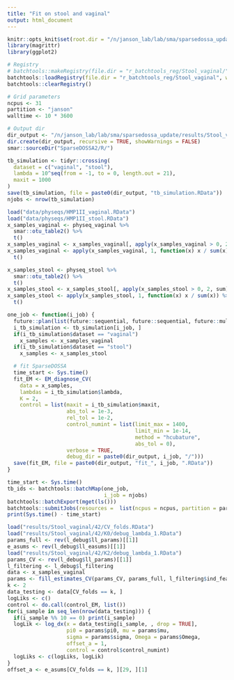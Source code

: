 ```yaml
---
title: "Fit on stool and vaginal"
output: html_document
---
```


```r
knitr::opts_knit$set(root.dir = "/n/janson_lab/lab/sma/sparsedossa_update/")
library(magrittr)
library(ggplot2)
```

```r
# Registry
# batchtools::makeRegistry(file.dir = "r_batchtools_reg/Stool_vaginal/", package = "magrittr")
batchtools::loadRegistry(file.dir = "r_batchtools_reg/Stool_vaginal", writeable = TRUE)
batchtools::clearRegistry()

# Grid parameters
ncpus <- 31
partition <- "janson"
walltime <- 10 * 3600

# Output dir
dir_output <- "/n/janson_lab/lab/sma/sparsedossa_update/results/Stool_vaginal/"
dir.create(dir_output, recursive = TRUE, showWarnings = FALSE)
smar::sourceDir("SparseDOSSA2/R/")
```

```r
tb_simulation <- tidyr::crossing(
  dataset = c("vaginal", "stool"),
  lambda = 10^seq(from = -1, to = 0, length.out = 21),
  maxit = 1000
)
save(tb_simulation, file = paste0(dir_output, "tb_simulation.RData"))
njobs <- nrow(tb_simulation)
```

```r
load("data/physeqs/HMP1II_vaginal.RData")
load("data/physeqs/HMP1II_stool.RData")
x_samples_vaginal <- physeq_vaginal %>% 
  smar::otu_table2() %>% 
  t()
x_samples_vaginal <- x_samples_vaginal[, apply(x_samples_vaginal > 0, 2, sum) >= 5]
x_samples_vaginal <- apply(x_samples_vaginal, 1, function(x) x / sum(x)) %>% 
  t()

x_samples_stool <- physeq_stool %>% 
  smar::otu_table2() %>% 
  t()
x_samples_stool <- x_samples_stool[, apply(x_samples_stool > 0, 2, sum) >= 5]
x_samples_stool <- apply(x_samples_stool, 1, function(x) x / sum(x)) %>% 
  t()
```

```r
one_job <- function(i_job) {
  future::plan(list(future::sequential, future::sequential, future::multicore))
  i_tb_simulation <- tb_simulation[i_job, ]
  if(i_tb_simulation$dataset == "vaginal")
    x_samples <- x_samples_vaginal
  if(i_tb_simulation$dataset == "stool")
    x_samples <- x_samples_stool

  # fit SparseDOSSA
  time_start <- Sys.time()
  fit_EM <- EM_diagnose_CV(
    data = x_samples,
    lambdas = i_tb_simulation$lambda,
    K = 2,
    control = list(maxit = i_tb_simulation$maxit,
                   abs_tol = 1e-3,
                   rel_tol = 1e-2,
                   control_numint = list(limit_max = 1400,
                                         limit_min = 1e-14,
                                         method = "hcubature",
                                         abs_tol = 0),
                   verbose = TRUE,
                   debug_dir = paste0(dir_output, i_job, "/")))
  save(fit_EM, file = paste0(dir_output, "fit_", i_job, ".RData"))
}
```

```r
time_start <- Sys.time()
tb_ids <- batchtools::batchMap(one_job, 
                               i_job = njobs)
batchtools::batchExport(mget(ls()))
batchtools::submitJobs(resources =  list(ncpus = ncpus, partition = partition, walltime = walltime))
print(Sys.time() - time_start)
```

```r
load("results/Stool_vaginal/42/CV_folds.RData")
load("results/Stool_vaginal/42/K0/debug_lambda_1.RData")
params_full <- rev(l_debug$ll_params)[[1]]
e_asums <- rev(l_debug$ll_easums)[[1]]
load("results/Stool_vaginal/42/K2/debug_lambda_1.RData")
params_CV <- rev(l_debug$ll_params)[[1]]
l_filtering <- l_debug$l_filtering
data <- x_samples_vaginal
params <- fill_estimates_CV(params_CV, params_full, l_filtering$ind_feature)
k <- 2
data_testing <- data[CV_folds == k, ]
logLiks <- c()
control <- do.call(control_EM, list())
for(i_sample in seq_len(nrow(data_testing))) {
  if(i_sample %% 10 == 0) print(i_sample)
  logLik <- log_dx(x = data_testing[i_sample, , drop = TRUE],
                   pi0 = params$pi0, mu = params$mu,
                   sigma = params$sigma, Omega = params$Omega,
                   offset_a = 1,
                   control = control$control_numint)
  logLiks <- c(logLiks, logLik)
}
offset_a <- e_asums[CV_folds == k, ][29, ][1]
```